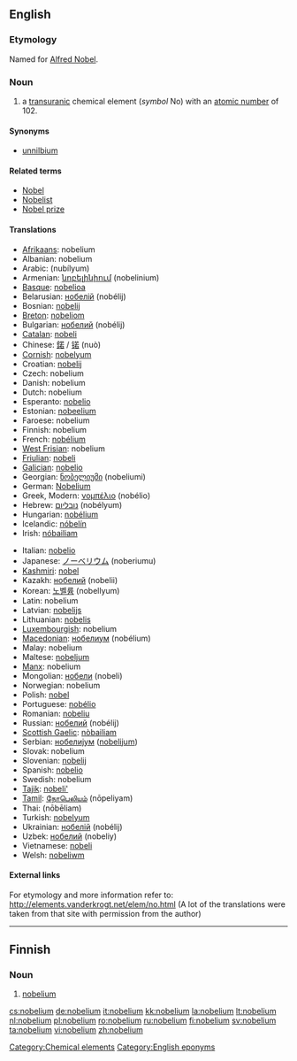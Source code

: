{{see|Nobelium}}
==English==
{{elements|No|mendelevium|Md|lawrencium|Lr}}

===Etymology===
Named for [[w:Alfred Nobel|Alfred Nobel]].

===Noun===
{{en-noun|-}}
{{wikipedia}}

# a [[transuranic]] chemical element (''symbol'' No) with an [[atomic number]] of 102.

====Synonyms====
* [[unnilbium]]

====Related terms====
* [[w:Alfred Nobel|Nobel]]
* [[Nobelist]]
* [[Nobel prize]]

====Translations====
{{top}}
* [[Afrikaans]]: nobelium
* Albanian: nobelium
* Arabic: {{Arab|[[نوبليوم]]}} (nubílyum) {{m}}
* Armenian: [[նոբելինիում]] (nobelinium)
* [[Basque]]: [[nobelioa]]
* Belarusian: [[нобелiй]] (nobélij) {{m}}
* Bosnian: [[nobelij]]
* [[Breton]]: [[nobeliom]]
* Bulgarian: [[нобелий]] (nobélij) {{m}}
* [[Catalan]]: [[nobeli]]
* Chinese: [[鍩]] / [[锘]] (nuò)
* [[Cornish]]: [[nobelyum]]
* Croatian: [[nobelij]]
* Czech: nobelium
* Danish: nobelium
* Dutch: nobelium {{n}}
* Esperanto: [[nobelio]]
* Estonian: [[nobeelium]]
* Faroese: nobelium
* Finnish: nobelium
* French: [[nobélium]] {{m}}
* [[West Frisian]]: nobelium
* [[Friulian]]: [[nobeli]]
* [[Galician]]: [[nobelio]]
* Georgian: [[ნობელიუმი]] (nobeliumi)
* German: [[Nobelium]] {{n}}
* Greek, Modern: [[νομπέλιο]] (nobélio) {{n}}
* Hebrew: [[נובליום]] (nobélyum)
* Hungarian: [[nobélium]]
* Icelandic: [[nóbelín]]
* Irish: [[nóbailiam]]
{{mid}}
* Italian: [[nobelio]] {{m}}
* Japanese: [[ノーベリウム]] (noberiumu)
* [[Kashmiri]]: [[nobel]]
* Kazakh: [[нобелий]] (nobelii)
* Korean: [[노벨륨]] (nobellyum)
* Latin: nobelium
* Latvian: [[nobelijs]]
* Lithuanian: [[nobelis]]
* [[Luxembourgish]]: nobelium
* [[Macedonian]]: [[нобелиум]] (nobélium) {{m}}
* Malay: nobelium
* Maltese: [[nobeljum]]
* [[Manx]]: nobelium
* Mongolian: [[нобели]] (nobeli)
* Norwegian: nobelium
* Polish: [[nobel]] {{m}}
* Portuguese: [[nobélio]] {{m}}
* Romanian: [[nobeliu]] {{n}}
* Russian: [[нобелий]] (nobélij) {{m}}
* [[Scottish Gaelic]]: [[nòbailiam]]
* Serbian: [[нобелиjум]] ([[nobelijum]]) {{m}}
* Slovak: nobelium
* Slovenian: [[nobelij]]
* Spanish: [[nobelio]] {{m}}
* Swedish: nobelium
* [[Tajik]]: [[nobeli']]
* [[Tamil]]: [[நோபெலியம்]] (nōpeliyam)
* Thai: {{Thai|[[โนเบเลียม]]}} (nōbēliam)
* Turkish: [[nobelyum]]
* Ukrainian: [[нобелiй]] (nobélij) {{m}}
* Uzbek: [[нобелий]] (nobeliy)
* Vietnamese: [[nobeli]]
* Welsh: [[nobeliwm]]
{{bottom}}

====External links====
For etymology and more information refer to:
http://elements.vanderkrogt.net/elem/no.html
(A lot of the translations were taken from that site with permission from the author)

<!--SOED-->

[[Category:Chemical elements]]
[[Category:English eponyms]]

----

==Finnish==
{{wikipedia|lang=fi}}

===Noun===
{{fi-noun}}

# {{element|lang=fi}} [[#English|nobelium]]

[[cs:nobelium]]
[[de:nobelium]]
[[it:nobelium]]
[[kk:nobelium]]
[[la:nobelium]]
[[lt:nobelium]]
[[nl:nobelium]]
[[pl:nobelium]]
[[ro:nobelium]]
[[ru:nobelium]]
[[fi:nobelium]]
[[sv:nobelium]]
[[ta:nobelium]]
[[vi:nobelium]]
[[zh:nobelium]]